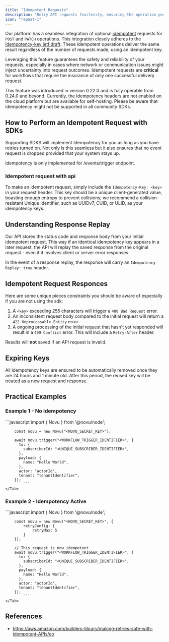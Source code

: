 ```yaml
---
title: "Idempotent Requests"
description: "Retry API requests fearlessly, ensuring the operation performs just once!"
icon: "repeat-1"
---
```


Our platform has a seamless integration of optional [idempotent](https://en.wikipedia.org/wiki/Idempotence) requests for `POST` and `PATCH` operations.
This integration closely adheres to the [Idempotency-key ietf draft](https://datatracker.ietf.org/doc/draft-ietf-httpapi-idempotency-key-header/).
These idempotent operations deliver the same result regardless of the number of requests made, using an idempotent key.

Leveraging this feature guarantees the safety and reliability of your requests, especially in cases where network or communication issues might inject uncertainty into request outcomes.
Idempotent requests are <b>critical</b> for workflows that require the insurance of only one successful delivery request.

<Note>
  This feature was introduced in version 0.22.0 and is fully operable from
  0.24.0 and beyond. Currently, the Idempotency headers are not enabled on the
  cloud platform but are available for self-hosting.
</Note>

<Warning>
  Please be aware that idempotency might not be supported in all community SDKs.
</Warning>

## How to Perform an Idempotent Request with SDKs

Supporting SDKS will implement Idempotency for you as long as you have retries turned on.
Not only is this seamless but it also ensures that no event request is dropped provided that your system stays up.

<Note>Idempotency is only implemented for /events/trigger endpoint.</Note>

### Idempotent request with api

To make an idempotent request, simply include the `Idempotency-Key: <key>` in your request header.
This key should be a unique client-generated value, boasting enough entropy to prevent collisions;
we recommend a collision-resistant Unique Identifier, such as UUIDv7, CUID, or ULID, as your idempotency keys.

## Understanding Response Replay

Our API stores the status code and response body from your initial idempotent request.
This way if an identical idempotency key appears in a later request,
the API will replay the saved response from the original request - even if it involves client or server error responses.

In the event of a response replay, the response will carry an `Idempotency-Replay: true` header.

## Idempotent Request Responces

Here are some unique pieces constraints you should be aware of especially if you are not using the sdk:

1. A `<key>` exceeding 255 characters will trigger a `400 Bad Request` error.
2. An inconsistent request body compared to the initial request will return a `422 Unprocessable Entity` error.
3. A ongoing processing of the initial request that hasn't yet responded will result in a `409 Conflict` error. This will include a `Retry-After` header.

<Note>
  Results will <b>not</b> saved if an API request is invalid.
</Note>

## Expiring Keys

All idempotency keys are ensured to be automatically removed once they are 24 hours and 1 minute old.
After this period, the reused key will be treated as a new request and response.

## Practical Examples

### Example 1 - No idempotency

<Tabs>
    <Tab title="Node.js">
        ```javascript
        import { Novu } from '@novu/node';

        const novu = new Novu("<NOVU_SECRET_KEY>");

        await novu.trigger("<WORKFLOW_TRIGGER_IDENTIFIER>", {
          to: {
            subscriberId: "<UNIQUE_SUBSCRIBER_IDENTIFIER>",
          },
          payload: {
            name: "Hello World",
          },
          actor: "actorId",
          tenant: "tenantIdentifier",
        });
            ```
    </Tab>

</Tabs>

### Example 2 - Idempotency Active

<Tabs>
    <Tab title="Node.js">
        ```javascript
        import { Novu } from '@novu/node';

        const novu = new Novu("<NOVU_SECRET_KEY>", {
            retryConfig: {
                retryMax: 5
            }
        });

        // This request is now idempotent
        await novu.trigger("<WORKFLOW_TRIGGER_IDENTIFIER>", {
          to: {
            subscriberId: "<UNIQUE_SUBSCRIBER_IDENTIFIER>",
          },
          payload: {
            name: "Hello World",
          },
          actor: "actorId",
          tenant: "tenantIdentifier",
        });
            ```
    </Tab>

</Tabs>

## References

- https://aws.amazon.com/builders-library/making-retries-safe-with-idempotent-APIs/eo
